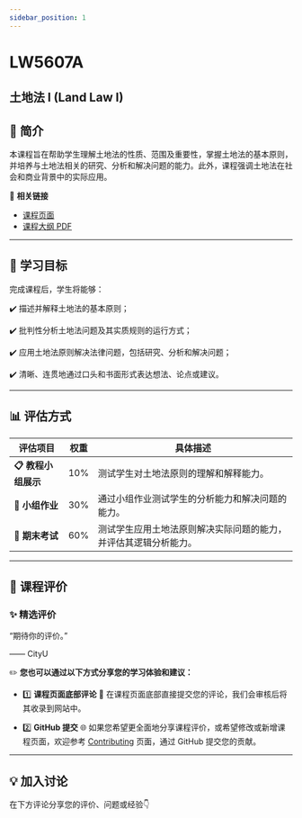 ```yaml
---
sidebar_position: 1
---
```


# LW5607A
## 土地法 I (Land Law I)

## **📘 简介**
本课程旨在帮助学生理解土地法的性质、范围及重要性，掌握土地法的基本原则，并培养与土地法相关的研究、分析和解决问题的能力。此外，课程强调土地法在社会和商业背景中的实际应用。

🔗 **相关链接**
- [课程页面](https://www.cityu.edu.hk/catalogue/pg/202425/course/LW5607A.htm)
- [课程大纲 PDF](https://www.cityu.edu.hk/catalogue/pg/202425/course/LW5607A.pdf)

---

## **🎯 学习目标**

完成课程后，学生将能够：

✔️ 描述并解释土地法的基本原则；

✔️ 批判性分析土地法问题及其实质规则的运行方式；

✔️ 应用土地法原则解决法律问题，包括研究、分析和解决问题；

✔️ 清晰、连贯地通过口头和书面形式表达想法、论点或建议。

---

## **📊 评估方式**

| **评估项目**         | **权重** | **具体描述**                                                                                       |
|---------------------|---------|---------------------------------------------------------------------------------------------------|
| **📋 教程小组展示**   | 10%     | 测试学生对土地法原则的理解和解释能力。                                                             |
| **📂 小组作业**       | 30%     | 通过小组作业测试学生的分析能力和解决问题的能力。                                                      |
| **📂 期末考试**       | 60%     | 测试学生应用土地法原则解决实际问题的能力，并评估其逻辑分析能力。                                           |

---

## **💬 课程评价**

### ✨ **精选评价**
<div className={commentStyles.commentBox}>
    <p className={commentStyles.commentText}>
        “期待你的评价。”
    </p>
    <p className={commentStyles.commentAuthor}>—— CityU</p>
</div>

✏️ **您也可以通过以下方式分享您的学习体验和建议：**

- 1️⃣ **课程页面底部评论**
💬 在课程页面底部直接提交您的评论，我们会审核后将其收录到网站中。

- 2️⃣ **GitHub 提交**
🌐 如果您希望更全面地分享课程评价，或希望修改或新增课程页面，欢迎参考 [Contributing](https://penjc.github.io/cityU-navigator/contributing) 页面，通过 GitHub 提交您的贡献。

---

## **💡 加入讨论**

在下方评论分享您的评价、问题或经验👇
<Utterances />
